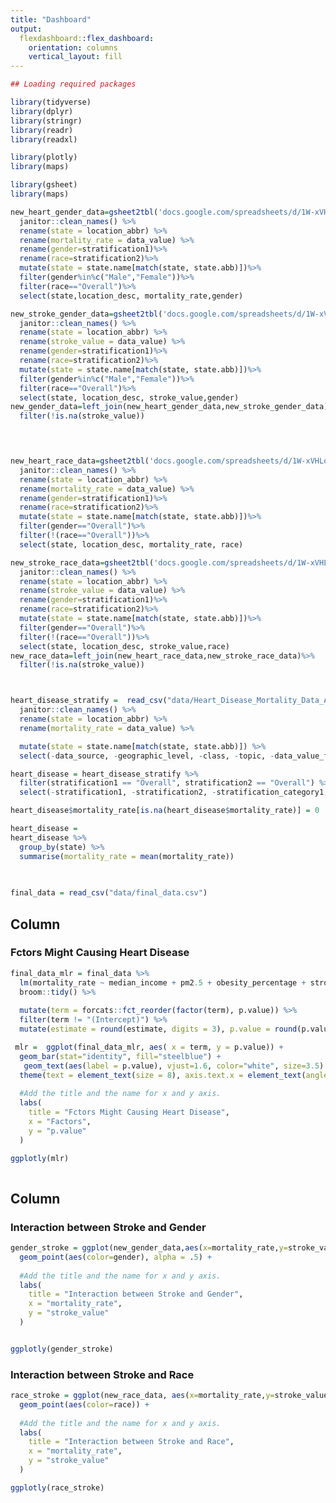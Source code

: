 ```yaml
---
title: "Dashboard"
output: 
  flexdashboard::flex_dashboard:
    orientation: columns
    vertical_layout: fill
---
```


```r
## Loading required packages

library(tidyverse)
library(dplyr)
library(stringr)
library(readr)
library(readxl)

library(plotly)
library(maps)

library(gsheet)
library(maps)

new_heart_gender_data=gsheet2tbl('docs.google.com/spreadsheets/d/1W-xVHLoeZj37wrZdX-dP_SVouZKg5VmTpFdmOLWByR4/edit?usp=sharing') %>%
  janitor::clean_names() %>%
  rename(state = location_abbr) %>%
  rename(mortality_rate = data_value) %>%
  rename(gender=stratification1)%>%
  rename(race=stratification2)%>%
  mutate(state = state.name[match(state, state.abb)])%>%
  filter(gender%in%c("Male","Female"))%>%
  filter(race=="Overall")%>%
  select(state,location_desc, mortality_rate,gender)

new_stroke_gender_data=gsheet2tbl('docs.google.com/spreadsheets/d/1W-xVHLoeZj37wrZdX-dP_SVouZKg5VmTpFdmOLWByR4/edit?usp=sharing') %>%
  janitor::clean_names() %>%
  rename(state = location_abbr) %>%
  rename(stroke_value = data_value) %>%
  rename(gender=stratification1)%>%
  rename(race=stratification2)%>%
  mutate(state = state.name[match(state, state.abb)])%>%
  filter(gender%in%c("Male","Female"))%>%
  filter(race=="Overall")%>%
  select(state, location_desc, stroke_value,gender)
new_gender_data=left_join(new_heart_gender_data,new_stroke_gender_data)%>%
  filter(!is.na(stroke_value))


  

new_heart_race_data=gsheet2tbl('docs.google.com/spreadsheets/d/1W-xVHLoeZj37wrZdX-dP_SVouZKg5VmTpFdmOLWByR4/edit?usp=sharing') %>%
  janitor::clean_names() %>%
  rename(state = location_abbr) %>%
  rename(mortality_rate = data_value) %>%
  rename(gender=stratification1)%>%
  rename(race=stratification2)%>%
  mutate(state = state.name[match(state, state.abb)])%>%
  filter(gender=="Overall")%>%
  filter(!(race=="Overall"))%>%
  select(state, location_desc, mortality_rate, race)

new_stroke_race_data=gsheet2tbl('docs.google.com/spreadsheets/d/1W-xVHLoeZj37wrZdX-dP_SVouZKg5VmTpFdmOLWByR4/edit?usp=sharing') %>%
  janitor::clean_names() %>%
  rename(state = location_abbr) %>%
  rename(stroke_value = data_value) %>%
  rename(gender=stratification1)%>%
  rename(race=stratification2)%>%
  mutate(state = state.name[match(state, state.abb)])%>%
  filter(gender=="Overall")%>%
  filter(!(race=="Overall"))%>%
  select(state, location_desc, stroke_value,race)
new_race_data=left_join(new_heart_race_data,new_stroke_race_data)%>%
  filter(!is.na(stroke_value))




```

```r
heart_disease_stratify =  read_csv("data/Heart_Disease_Mortality_Data_Among_US_Adults__35___by_State_Territory_and_County.csv") %>%
  janitor::clean_names() %>%
  rename(state = location_abbr) %>%
  rename(mortality_rate = data_value) %>%

  mutate(state = state.name[match(state, state.abb)]) %>% 
  select(-data_source, -geographic_level, -class, -topic, -data_value_footnote, -data_value_footnote_symbol, -topic_id, -location_id ) 

heart_disease = heart_disease_stratify %>% 
  filter(stratification1 == "Overall", stratification2 == "Overall") %>% 
  select(-stratification1, -stratification2, -stratification_category1, -stratification_category2) 

heart_disease$mortality_rate[is.na(heart_disease$mortality_rate)] = 0

heart_disease = 
heart_disease %>% 
  group_by(state) %>% 
  summarise(mortality_rate = mean(mortality_rate))
  
  
```

```r
final_data = read_csv("data/final_data.csv")
```


Column {data-width=650}
-----------------------------------------------------------------------

### Fctors Might Causing Heart Disease

```r
final_data_mlr = final_data %>% 
  lm(mortality_rate ~ median_income + pm2.5 + obesity_percentage + stroke_value + tobacco_consumption, data = .) %>% 
  broom::tidy() %>% 
  
  mutate(term = forcats::fct_reorder(factor(term), p.value)) %>% 
  filter(term != "(Intercept)") %>% 
  mutate(estimate = round(estimate, digits = 3), p.value = round(p.value, digits = 3))

 mlr =  ggplot(final_data_mlr, aes( x = term, y = p.value)) +
  geom_bar(stat="identity", fill="steelblue") +
   geom_text(aes(label = p.value), vjust=1.6, color="white", size=3.5) +
  theme(text = element_text(size = 8), axis.text.x = element_text(angle = 60, hjust = 1)) + 
  
  #Add the title and the name for x and y axis. 
  labs(
    title = "Fctors Might Causing Heart Disease",
    x = "Factors",
    y = "p.value"
  )

ggplotly(mlr)
  
```



Column {data-width=350}
-----------------------------------------------------------------------

### Interaction between Stroke and Gender

```r
gender_stroke = ggplot(new_gender_data,aes(x=mortality_rate,y=stroke_value))+
  geom_point(aes(color=gender), alpha = .5) +
  
  #Add the title and the name for x and y axis. 
  labs(
    title = "Interaction between Stroke and Gender",
    x = "mortality_rate",
    y = "stroke_value"
  )


ggplotly(gender_stroke) 

```

### Interaction between Stroke and Race

```r
race_stroke = ggplot(new_race_data, aes(x=mortality_rate,y=stroke_value))+
  geom_point(aes(color=race)) +
  
  #Add the title and the name for x and y axis. 
  labs(
    title = "Interaction between Stroke and Race",
    x = "mortality_rate",
    y = "stroke_value"
  )

ggplotly(race_stroke) 

```

